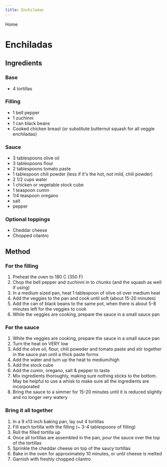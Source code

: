 ```yaml
---
title: Enchiladas
---
```


<Link to='/'>Home</Link>

# Enchiladas

## Ingredients

### Base
<ul>
  <li>4 tortillas</li>
</ul>

### Filling
<ul>
  <li>1 bell pepper</li>
  <li>1 zuchinni</li>
  <li>1 can black beans</li>
  <li>Cooked chicken breast (or substitute butternut squash for all veggie enchiladas)</li>
</ul>

### Sauce
<ul>
  <li>3 tablespoons olive oil</li>
  <li>3 tablespoons flour</li>
  <li>2 tablespoons tomato paste</li>
  <li>1 tablespoon chili powder (less if it's the hot, not mild, chili powder)</li>
  <li>2 1/2 cups water</li>
  <li>1 chicken or vegetable stock cube</li>
  <li>1 teaspoon cumin</li>
  <li>1/4 teaspoon oregano</li>
  <li>salt</li>
  <li>pepper</li>
</ul>

### Optional toppings
<ul>
  <li>Cheddar cheese</li>
  <li>Chopped cilantro</li>
</ul>

## Method

### For the filling
<ol type="1">
  <li>Preheat the oven to 180 C (350 F)</li>
  <li>Chop the bell pepper and zuchinni in to chunks (and the squash as well if using)</li>
  <li>In a medium sized pan, heat 1 tablespoon of olive oil over medium heat</li>
  <li>Add the veggies to the pan and cook until soft (about 15-20 minutes)</li>
  <li>Add the can of black beans to the same pot, when there is about 5-8 minutes left for the veggies to cook</li>
  <li>While the veggies are cooking, prepare the sauce in a small sauce pan</li>
</ol> 

### For the sauce
<ol type="1">
  <li>While the veggies are cooking, prepare the sauce in a small sauce pan</li>
  <li>Turn the heat on VERY low</li>
  <li>Add the olive oil, flour, chili poweder and tomato paste and stir together in the sauce pan until a thick paste forms</li>
  <li>Add the water and turn up the heat to medium/high</li>
  <li>Add the stock cube</li>
  <li>Add the cumin, oregano, salt & pepper to taste</li>
  <li>Mix ingredients thoroughly, making sure nothing sticks to the bottom. May be helpful to use a whisk to make sure all the ingredients are incorporated</li>
  <li>Bring the sauce to a simmer for 15-20 minutes until it is reduced slightly and no longer very watery</li>
</ol> 

### Bring it all together
<ol type='1'>
  <li>In a 9 x13 inch baking pan, lay out 4 tortillas</li>
  <li>Fill each tortilla with the filling (~ 3-4 tablespoons of filling)</li>
  <li>Roll the filled tortilla up</li>
  <li>Once all tortillas are assembled in the pan, pour the sauce over the top of the tortillas</li>
  <li>Sprinkle the cheddar cheese on top of the saucy tortillas</li>
  <li>Bake in the oven for approximately 10 minutes, or until cheese is melted</li>
  <li>Garnish with freshly chopped cilantro</li>
</ol>
